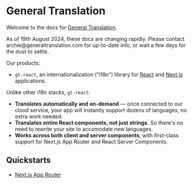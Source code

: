 
# General Translation

Welcome to the docs for [General Translation](https://www.generaltranslation.com).

<Callout>
    As of 19th August 2024, these docs are changing rapidly. Please contact archie@generaltranslation.com for up-to-date info, or wait a few days for the dust to settle.
</Callout>

Our products:

- `gt-react`, an internationalization ("i18n") library for [React](https://react.dev) and [Next.js](https://nextjs.org) applications.

Unlike other i18n stacks, `gt-react`:

- **Translates automatically and on-demand** — once connected to our cloud service, your app will instantly support dozens of languages, no extra work needed.
- **Translates entire React components, not just strings.** So there's no need to rewrite your site to accomodate new languages.
- **Works across both client and server components**, with first-class support for Next.js App Router and React Server Components.

## Quickstarts

- [Next.js App Router](/next)